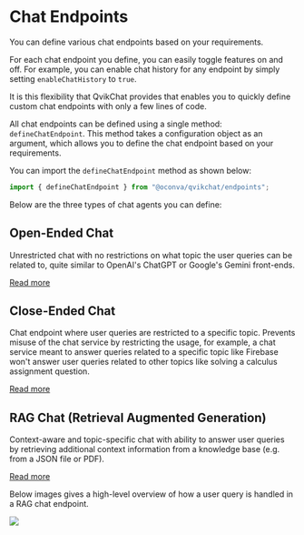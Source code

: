 
# Chat Endpoints

You can define various chat endpoints based on your requirements.

For each chat endpoint you define, you can easily toggle features on and off. For example, you can enable chat history for any endpoint by simply setting `enableChatHistory` to `true`.

It is this flexibility that QvikChat provides that enables you to quickly define custom chat endpoints with only a few lines of code.

All chat endpoints can be defined using a single method: `defineChatEndpoint`. This method takes a configuration object as an argument, which allows you to define the chat endpoint based on your requirements.

You can import the `defineChatEndpoint` method as shown below:

```typescript copy
import { defineChatEndpoint } from "@oconva/qvikchat/endpoints";
```

Below are the three types of chat agents you can define:

## Open-Ended Chat

Unrestricted chat with no restrictions on what topic the user queries can be related to, quite similar to OpenAI's ChatGPT or Google's Gemini front-ends.

[Read more](chat-endpoints/open-ended-chat)

## Close-Ended Chat

Chat endpoint where user queries are restricted to a specific topic. Prevents misuse of the chat service by restricting the usage, for example, a chat service meant to answer queries related to a specific topic like Firebase won't answer user queries related to other topics like solving a calculus assignment question.

[Read more](chat-endpoints/close-ended-chat)

## RAG Chat (Retrieval Augmented Generation)

Context-aware and topic-specific chat with ability to answer user queries by retrieving additional context information from a knowledge base (e.g. from a JSON file or PDF).

[Read more](chat-endpoints/rag-chat)

Below images gives a high-level overview of how a user query is handled in a RAG chat endpoint.

<Img
  src="/images/rag-history-endpoint-query.png"
  showSubtitle="true"
  subtitle="High-level overview of how chat endpoints handle user queries"
  priority={false}
/>
